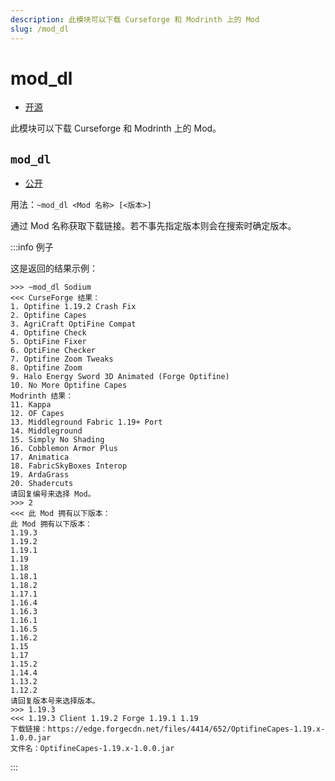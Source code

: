 ```yaml
---
description: 此模块可以下载 Curseforge 和 Modrinth 上的 Mod
slug: /mod_dl
---
```


# mod_dl

-   [开源](/docs/help/faq#为什么有些模块没有开源)

此模块可以下载 Curseforge 和 Modrinth 上的 Mod。

## `mod_dl`

-   [公开](permissions)

用法：`~mod_dl <Mod 名称> [<版本>]`

通过 Mod 名称获取下载链接。若不事先指定版本则会在搜索时确定版本。

:::info 例子

这是返回的结果示例：

```
>>> ~mod_dl Sodium
<<< CurseForge 结果：
1. Optifine 1.19.2 Crash Fix
2. Optifine Capes
3. AgriCraft OptiFine Compat
4. Optifine Check
5. OptiFine Fixer
6. OptiFine Checker
7. Optifine Zoom Tweaks
8. Optifine Zoom
9. Halo Energy Sword 3D Animated (Forge Optifine)
10. No More Optifine Capes
Modrinth 结果：
11. Kappa
12. OF Capes
13. Middleground Fabric 1.19+ Port
14. Middleground
15. Simply No Shading
16. Cobblemon Armor Plus
17. Animatica
18. FabricSkyBoxes Interop
19. ArdaGrass
20. Shadercuts
请回复编号来选择 Mod。
>>> 2
<<< 此 Mod 拥有以下版本：
此 Mod 拥有以下版本：
1.19.3
1.19.2
1.19.1
1.19
1.18
1.18.1
1.18.2
1.17.1
1.16.4
1.16.3
1.16.1
1.16.5
1.16.2
1.15
1.17
1.15.2
1.14.4
1.13.2
1.12.2
请回复版本号来选择版本。
>>> 1.19.3
<<< 1.19.3 Client 1.19.2 Forge 1.19.1 1.19
下载链接：https://edge.forgecdn.net/files/4414/652/OptifineCapes-1.19.x-1.0.0.jar
文件名：OptifineCapes-1.19.x-1.0.0.jar
```

:::
